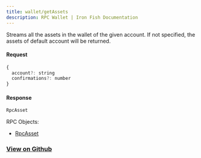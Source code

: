 ```yaml
---
title: wallet/getAssets
description: RPC Wallet | Iron Fish Documentation
---
```


Streams all the assets in the wallet of the given account. If not specified, the assets of default account will be returned.

#### Request

```js
{
  account?: string
  confirmations?: number
}
```

#### Response

```js
RpcAsset
```

RPC Objects: 
- [RpcAsset](/developers/documentation/rpc/objects/rpcAsset)

### [View on Github](https://github.com/iron-fish/ironfish/blob/master/ironfish/src/rpc/routes/wallet/getAssets.ts)
